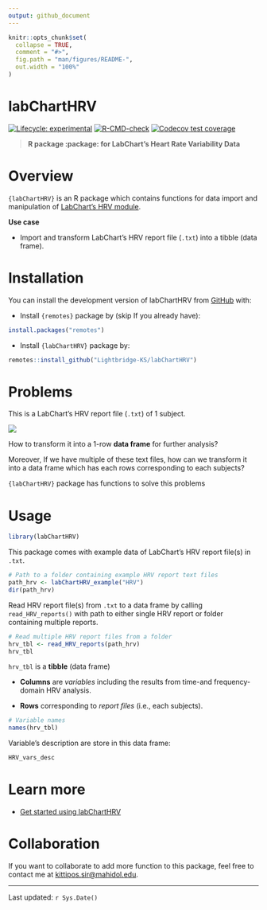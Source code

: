 ```yaml
---
output: github_document
---
```


<!-- README.md is generated from README.Rmd. Please edit that file -->

```r
knitr::opts_chunk$set(
  collapse = TRUE,
  comment = "#>",
  fig.path = "man/figures/README-",
  out.width = "100%"
)
```

# labChartHRV

<!-- badges: start -->

[![Lifecycle: experimental](https://img.shields.io/badge/lifecycle-experimental-orange.svg)](https://lifecycle.r-lib.org/articles/stages.html#experimental) [![R-CMD-check](https://github.com/Lightbridge-KS/labChartHRV/actions/workflows/R-CMD-check.yaml/badge.svg)](https://github.com/Lightbridge-KS/labChartHRV/actions/workflows/R-CMD-check.yaml) [![Codecov test coverage](https://codecov.io/gh/Lightbridge-KS/labChartHRV/branch/main/graph/badge.svg)](https://app.codecov.io/gh/Lightbridge-KS/labChartHRV?branch=main)

<!-- badges: end -->

> **R package :package: for LabChart's Heart Rate Variability Data**

# Overview

`{labChartHRV}` is an R package which contains functions for data import and manipulation of [LabChart's HRV module](https://www.adinstruments.com/products/hrv).

**Use case**

-   Import and transform LabChart's HRV report file (`.txt`) into a tibble (data frame).

# Installation

You can install the development version of labChartHRV from [GitHub](https://github.com/) with:

-   Install `{remotes}` package by (skip If you already have):

``` r
install.packages("remotes")
```

-   Install `{labChartHRV}` package by:

``` r
remotes::install_github("Lightbridge-KS/labChartHRV")
```

# Problems

This is a LabChart's HRV report file (`.txt`) of 1 subject.

![](man/figures/hrv-rep-ex1.png)

How to transform it into a 1-row **data frame** for further analysis?

Moreover, If we have multiple of these text files, how can we transform it into a data frame which has each rows corresponding to each subjects?

`{labChartHRV}` package has functions to solve this problems

# Usage

```r
library(labChartHRV)
```

This package comes with example data of LabChart's HRV report file(s) in `.txt`.

```r
# Path to a folder containing example HRV report text files
path_hrv <- labChartHRV_example("HRV")
dir(path_hrv)
```

Read HRV report file(s) from `.txt` to a data frame by calling `read_HRV_reports()` with path to either single HRV report or folder containing multiple reports.

```r
# Read multiple HRV report files from a folder
hrv_tbl <- read_HRV_reports(path_hrv)
hrv_tbl
```

`hrv_tbl` is a **tibble** (data frame)

-   **Columns** are *variables* including the results from time-and frequency-domain HRV analysis.

-   **Rows** corresponding to *report files* (i.e., each subjects).

```r
# Variable names
names(hrv_tbl)
```

Variable's description are store in this data frame:

```r
HRV_vars_desc
```

# Learn more

-   [Get started using labChartHRV](https://lightbridge-ks.github.io/labChartHRV/articles/labChartHRV.html)

# Collaboration

If you want to collaborate to add more function to this package, feel free to contact me at [kittipos.sir\@mahidol.edu](mailto:kittipos.sir@mahidol.edu).

------------------------------------------------------------------------

Last updated: `r Sys.Date()`
